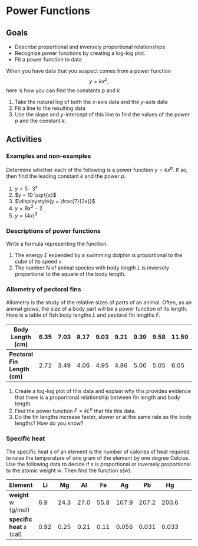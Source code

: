 # Power Functions


## Goals

* Describe proportional and inversely proportional relationships
* Recognize power functions by creating a log-log plot.
* Fit a power function to data

When you have data that you suspect comes from a power function 
$$y=k x^p,$$ 
here is how you can find the constants $p$ and $k$

1. Take the natural log of both the $x$-axis data and the $y$-axis data
2. Fit a line to the resulting data 
3. Use the slope and $y$-intercept of this line to find the values of the power $p$ and the constant $k$.

## Activities

### Examples and non-examples

Determine whether each of the following is a power function $y=k x^p$. If so, then find the leading constant $k$ and the power $p$. 


1. $y=5 \cdot 3^x$
2. $y = 10 \sqrt{x}$
3. $\displaystyle{y = \frac{7}{2x}}$
4. $y = 9x^2 -2$
5. $y = (4x)^3$

### Descriptions of power functions

Write a formula representing the function.

1. The energy $E$ expended by a swimming dolphin is proportional to the cube of its speed $v$.
2. The number $N$ of animal species with body length $L$ is inversely proportional to the square of the body length.



### Allometry of pectoral fins

Allometry is the study of the relative sizes of parts of an animal.  Often, as an animal grows, the size of a body part will be a power function of its length. Here is a table of fish body lengths $L$ and pectoral fin lengths $F$.

**Body Length (cm)**   | 6.35 | 7.03 | 8.17 | 9.03 | 9.21 | 9.39 | 9.58 | 11.59 
-------|-------|-------|-------|-------|-------|-------|-------|-------|-------|-------
**Pectoral Fin Length (cm)** | 2.72 | 3.49 | 4.06 | 4.95 | 4.86 | 5.00 | 5.05 | 6.05


1. Create a log-log plot of this data and explain why this provides evidence that there is a proportional relationship between fin length and body length.
2. Find the power function $F = k L^p$ that fits this data.
3. Do the fin lengths increase faster, slower or at the same rate as the body lengths? How do you know?

### Specific heat

The specific heat $s$ of an element is the number of calories of heat required to raise the temperature of one gram of the element by one degree Celcius. Use the following data to decide if $s$ is proportional or inversely proportional to the atomic weight $w$. Then find the function $s(w)$.

**Element**   | Li | Mg | Al | Fe | Ag | Pb | Hg 
-------|-------|-------|-------|-------|-------|-------|-------|-------
**weight** $w$ (g/mol) | 6.9 | 24.3 | 27.0 | 55.8 | 107.9 | 207.2 | 200.6 
**specific heat** $s$ (cal) | 0.92  | 0.25 | 0.21 | 0.11 | 0.056 | 0.031 | 0.033 

<!--
## Solutions

### Examples and non-examples

1. $y=5 \cdot 3^x \quad$ No, this is an exponential function.
2. $y = 10 x^{1/2} \quad$ Yes.
3. $\displaystyle{y = \frac{7}{2} x^{-1}} \quad$ Yes.
4. $y = 9x^2 -2 \quad$ No because it has a constant term.
5. $y = (4x)^3 = 64x^3\quad$ Yes.

### Descriptions of power functions

Write a formula representing the function.

1. $E = k v^3$
2. $N = k L^{-2}$

### Allometry of pectoral fins

You can find my [desmos calculations here](https://www.desmos.com/calculator/rtmpxre4l4). 

1. The log-log plot looks pretty linear. So the original function could be a power function.
2. Fitting $\ln(F) \sim p \ln(L) + c$ gives $p=1.32$ and $c=-1.37$. Therefore $k=e^c=0.255$ and the power function is
$$
F = 0.255 L^{1.32}.
$$
3. Since $p>1$, the fin lengths increase faster than the body length. This makes sense to me, since those fins have to push around all of that mass (which grows faster than the length, too).

### Specific heat

Here are [my desmos calculations](https://www.desmos.com/calculator/mkpxf7fnaf).

The log-log plot looks linear with a negative slope. So the specific heat is inversely proportional to atomic weight. Fitting $\ln(s) = p \ln(w) + c$ gives $p=-0.985$ and $c=1.760$. Therefore $k=e^{1.76} = 5.812$. So our power function is
$$
s = 5.812 w^{-0.985}.
$$

-->